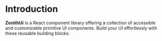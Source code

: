 # Introduction

**ZenithUi** is a React component library offering a collection of accessible and customizable primitive UI components. Build your UI effortlessly with these reusable building blocks.

